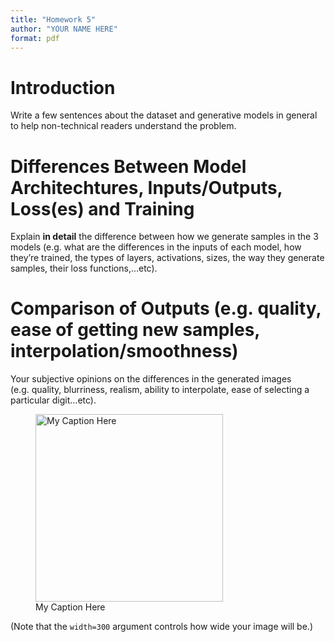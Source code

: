 ```yaml
---
title: "Homework 5"
author: "YOUR NAME HERE"
format: pdf
---
```


# Introduction
Write a few sentences about the dataset and generative models in general to help non-technical readers understand the problem.


# Differences Between Model Architechtures, Inputs/Outputs, Loss(es) and Training

Explain **in detail** the difference between how we generate samples in the 3 models (e.g. what are the differences in the inputs of each model, how they're trained, the types of layers, activations, sizes, the way they generate samples, their loss functions,...etc).


# Comparison of Outputs (e.g. quality, ease of getting new samples, interpolation/smoothness)

Your subjective opinions on the differences in the generated images (e.g. quality, blurriness, realism, ability to interpolate, ease of selecting a particular digit...etc).


![My Caption Here](/Users/cparlett/Desktop/corgi.jpg){width=300}

(Note that the `width=300` argument controls how wide your image will be.)

